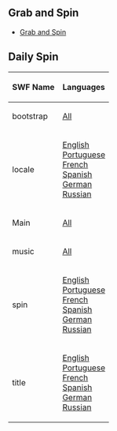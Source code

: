 

==Grab and Spin==
*[[Media:Grab&Spin.swf|Grab and Spin]]

==Daily Spin==
<center>
{|class="wikitable" border="1"
!SWF Name
!Languages
|-
|bootstrap||[[Media:GamesSpinBootstrap.swf|All]]
|-
|locale||[[Media:GamesSpinLangENLocale.swf|English]]<br>[[Media:GamesSpinLangPTLocale.swf|Portuguese]]<br>[[Media:GamesSpinLangFRLocale.swf|French]]<br>[[Media:GamesSpinLangESLocale.swf|Spanish]]<br>[[Media:GamesSpinLangDELocale.swf|German]]<br>[[Media:GamesSpinLangRULocale.swf|Russian]]
|-
|Main||[[Media:GamesSpinMain.swf|All]]
|-
|music||[[Media:Music618.swf|All]]
|-
|spin||[[Media:GamesSpinLangENSpin.swf|English]]<br>[[Media:GamesSpinLangPTSpin.swf|Portuguese]]<br>[[Media:GamesSpinLangFRSpin.swf|French]]<br>[[Media:GamesSpinLangESSpin.swf|Spanish]]<br>[[Media:GamesSpinLangDESpin.swf|German]]<br>[[Media:GamesSpinLangRUSpin.swf|Russian]]
|-
|title||[[Media:GamesSpinLangENTitle.swf|English]]<br>[[Media:GamesSpinLangPTTitle.swf|Portuguese]]<br>[[Media:GamesSpinLangFRTitle.swf|French]]<br>[[Media:GamesSpinLangESTitle.swf|Spanish]]<br>[[Media:GamesSpinLangDETitle.swf|German]]<br>[[Media:GamesSpinLangRUTitle.swf|Russian]]
|}
</center>